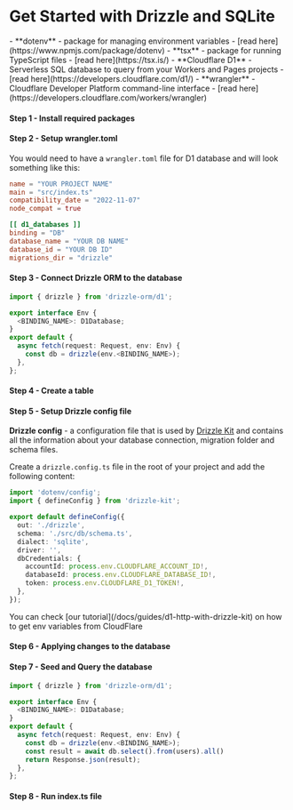 
<Breadcrumbs/>

# Get Started with Drizzle and SQLite

<Prerequisites>  
  - **dotenv** - package for managing environment variables - [read here](https://www.npmjs.com/package/dotenv)
  - **tsx** - package for running TypeScript files - [read here](https://tsx.is/)
  - **Cloudflare D1** - Serverless SQL database to query from your Workers and Pages projects - [read here](https://developers.cloudflare.com/d1/)
  - **wrangler** - Cloudflare Developer Platform command-line interface - [read here](https://developers.cloudflare.com/workers/wrangler)
</Prerequisites>

<FileStructure />

#### Step 1 - Install required packages
<InstallPackages lib=''/>

#### Step 2 - Setup wrangler.toml

You would need to have a `wrangler.toml` file for D1 database and will look something like this:
```toml
name = "YOUR PROJECT NAME"
main = "src/index.ts"
compatibility_date = "2022-11-07"
node_compat = true

[[ d1_databases ]]
binding = "DB"
database_name = "YOUR DB NAME"
database_id = "YOUR DB ID"
migrations_dir = "drizzle"
```

#### Step 3 - Connect Drizzle ORM to the database

```typescript copy
import { drizzle } from 'drizzle-orm/d1';

export interface Env {
  <BINDING_NAME>: D1Database;
}
export default {
  async fetch(request: Request, env: Env) {
    const db = drizzle(env.<BINDING_NAME>);
  },
};
```

#### Step 4 - Create a table

<CreateTable/>

#### Step 5 - Setup Drizzle config file

**Drizzle config** - a configuration file that is used by [Drizzle Kit](/docs/kit-overview) and contains all the information about your database connection, migration folder and schema files.

Create a `drizzle.config.ts` file in the root of your project and add the following content:

```typescript copy filename="drizzle.config.ts"
import 'dotenv/config';
import { defineConfig } from 'drizzle-kit';

export default defineConfig({
  out: './drizzle',
  schema: './src/db/schema.ts',
  dialect: 'sqlite',
  driver: '',
  dbCredentials: {
    accountId: process.env.CLOUDFLARE_ACCOUNT_ID!,
    databaseId: process.env.CLOUDFLARE_DATABASE_ID!,
    token: process.env.CLOUDFLARE_D1_TOKEN!,
  },
});
```
<Callout title='tips'>
You can check [our tutorial](/docs/guides/d1-http-with-drizzle-kit) on how to get env variables from CloudFlare
</Callout>

#### Step 6 - Applying changes to the database

<ApplyChanges />

#### Step 7 - Seed and Query the database

```typescript copy
import { drizzle } from 'drizzle-orm/d1';

export interface Env {
  <BINDING_NAME>: D1Database;
}
export default {
  async fetch(request: Request, env: Env) {
    const db = drizzle(env.<BINDING_NAME>);
    const result = await db.select().from(users).all()
    return Response.json(result);
  },
};
```

#### Step 8 - Run index.ts file

<RunFile/>